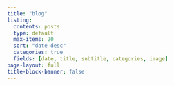 ```yaml
---
title: "blog"
listing: 
  contents: posts
  type: default
  max-items: 20
  sort: "date desc"
  categories: true
  fields: [date, title, subtitle, categories, image]
page-layout: full
title-block-banner: false
---
```

